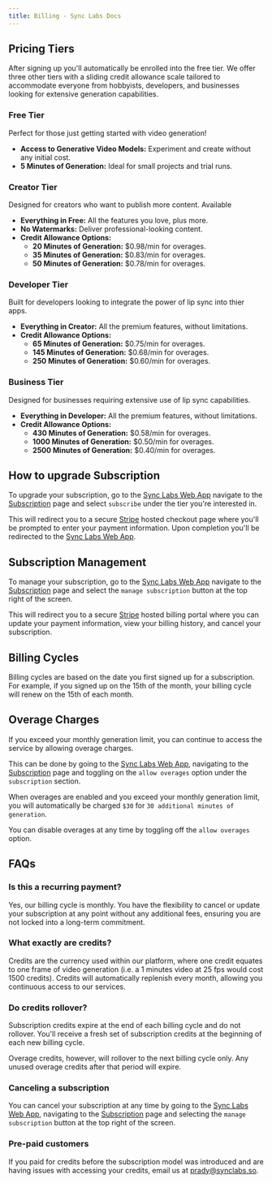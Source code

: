 ```yaml
---
title: Billing - Sync Labs Docs
---
```


## Pricing Tiers

After signing up you'll automatically be enrolled into the free tier. We offer three other tiers with a sliding credit allowance scale tailored to accommodate everyone from hobbyists, developers, and businesses looking for extensive generation capabilities.

### Free Tier

Perfect for those just getting started with video generation!

- **Access to Generative Video Models:** Experiment and create without any initial cost.
- **5 Minutes of Generation:** Ideal for small projects and trial runs.

### Creator Tier 

Designed for creators who want to publish more content. Available

- **Everything in Free:** All the features you love, plus more.
- **No Watermarks:** Deliver professional-looking content.
- **Credit Allowance Options:**
  - **20 Minutes of Generation:** $0.98/min for overages.
  - **35 Minutes of Generation:** $0.83/min for overages.
  - **50 Minutes of Generation:** $0.78/min for overages.

### Developer Tier

Built for developers looking to integrate the power of lip sync into thier apps.

- **Everything in Creator:** All the premium features, without limitations.
- **Credit Allowance Options:**
  - **65 Minutes of Generation:** $0.75/min for overages.
  - **145 Minutes of Generation:** $0.68/min for overages.
  - **250 Minutes of Generation:** $0.60/min for overages.

### Business Tier

Designed for businesses requiring extensive use of lip sync capabilities.

- **Everything in Developer:** All the premium features, without limitations.
- **Credit Allowance Options:**
  - **430 Minutes of Generation:** $0.58/min for overages.
  - **1000 Minutes of Generation:** $0.50/min for overages.
  - **2500 Minutes of Generation:** $0.40/min for overages.

## How to upgrade Subscription

To upgrade your subscription, go to the [Sync Labs Web App](https://app.synclabs.so/) navigate to the [Subscription](https://app.synclabs.so/subscription) page and select `subscribe` under the tier you're interested in.

This will redirect you to a secure [Stripe](https://stripe.com/) hosted checkout page where you'll be prompted to enter your payment information. Upon completion you'll be redirected to the [Sync Labs Web App](https://app.synclabs.so/).

## Subscription Management

To manage your subscription, go to the [Sync Labs Web App](https://app.synclabs.so/) navigate to the [Subscription](https://app.synclabs.so/subscription) page and select the `manage subscription` button at the top right of the screen.

This will redirect you to a secure [Stripe](https://stripe.com/) hosted billing portal where you can update your payment information, view your billing history, and cancel your subscription.

## Billing Cycles

Billing cycles are based on the date you first signed up for a subscription. For example, if you signed up on the 15th of the month, your billing cycle will renew on the 15th of each month.

## Overage Charges

If you exceed your monthly generation limit, you can continue to access the service by allowing overage charges.

This can be done by going to the [Sync Labs Web App](https://app.synclabs.so/), navigating to the [Subscription](https://app.synclabs.so/subscription) page and toggling on the `allow overages` option under the `subscription` section.

When overages are enabled and you exceed your monthly generation limit, you will automatically be charged `$30` for `30 additional minutes of generation`.

You can disable overages at any time by toggling off the `allow overages` option.

## FAQs

### Is this a recurring payment?

Yes, our billing cycle is monthly. You have the flexibility to cancel or update your subscription at any point without any additional fees, ensuring you are not locked into a long-term commitment.

### What exactly are credits?

Credits are the currency used within our platform, where one credit equates to one frame of video generation (i.e. a 1 minutes video at 25 fps would cost 1500 credits). Credits will automatically replenish every month, allowing you continuous access to our services.

### Do credits rollover?

Subscription credits expire at the end of each billing cycle and do not rollover. You'll receive a fresh set of subscription credits at the beginning of each new billing cycle.

Overage credits, however, will rollover to the next billing cycle only. Any unused overage credits after that period will expire.

### Canceling a subscription

You can cancel your subscription at any time by going to the [Sync Labs Web App](https://app.synclabs.so/), navigating to the [Subscription](https://app.synclabs.so/subscription) page and selecting the `manage subscription` button at the top right of the screen.

### Pre-paid customers

If you paid for credits before the subscription model was introduced and are having issues with accessing your credits, email us at [prady@synclabs.so](mailto:prady@synclabs.so).
